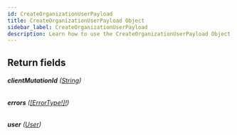 ```yaml
---
id: CreateOrganizationUserPayload
title: CreateOrganizationUserPayload Object
sidebar_label: CreateOrganizationUserPayload
description: Learn how to use the CreateOrganizationUserPayload Object for Prismatic's API.
---
```


## Return fields

###### <b>clientMutationId</b> ([String](api/schema/scalar/String.mdx))

###### <b>errors</b> ([[ErrorType!]!](api/schema/object/ErrorType.mdx))

###### <b>user</b> ([User](api/schema/object/User.mdx))
